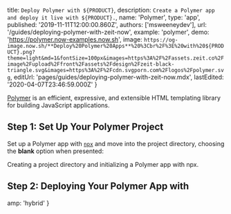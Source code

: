 

  title: `Deploy Polymer with ${PRODUCT}`,
  description: `Create a Polymer app and deploy it live with ${PRODUCT}.`,
  name: 'Polymer',
  type: 'app',
  published: '2019-11-11T12:00:00.860Z',
  authors: ['msweeneydev'],
  url: '/guides/deploying-polymer-with-zeit-now',
  example: 'polymer',
  demo: 'https://polymer.now-examples.now.sh',
  image: `https://og-image.now.sh/**Deploy%20Polymer%20Apps**%20%3Cbr%2F%3E%20with%20${PRODUCT}.png?theme=light&md=1&fontSize=100px&images=https%3A%2F%2Fassets.zeit.co%2Fimage%2Fupload%2Ffront%2Fassets%2Fdesign%2Fzeit-black-triangle.svg&images=https%3A%2F%2Fcdn.svgporn.com%2Flogos%2Fpolymer.svg`,
  editUrl: 'pages/guides/deploying-polymer-with-zeit-now.mdx',
  lastEdited: '2020-04-07T23:46:59.000Z'
}

[Polymer](https://www.polymer-project.org/) is an efficient, expressive, and extensible HTML templating library for building JavaScript applications.

## Step 1: Set Up Your Polymer Project

Set up a Polymer app with [`npx`](https://www.npmjs.com/package/npx) and move into the project directory, choosing the **blank** option when presented:

<Snippet dark text="mkdir my-polymer-app && cd my-polymer-app && npx polymer-cli init polymer-3-starter-kit" />
<Caption>Creating a project directory and initializing a Polymer app with <Link href="https://www.npmjs.com/package/npx">npx</Link>.</Caption>

## Step 2: Deploying Your Polymer App with <ProductName />

<DeploySection meta={meta} />


  amp: 'hybrid'
}

